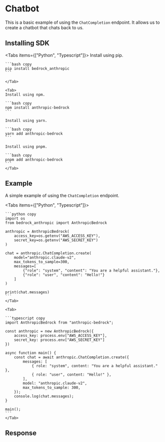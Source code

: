 
# Chatbot

This is a basic example of using the `ChatCompletion` endpoint. It allows us to create a chatbot that chats back to us.

## Installing SDK

<Tabs items={["Python", "Typescript"]}>
    <Tab>
    Install using pip.

    ```bash copy
    pip install bedrock_anthropic
    ```

    </Tab>

    <Tab>
    Install using npm.

    ```bash copy
    npm install anthropic-bedrock
    ```

    Install using yarn.

    ```bash copy
    yarn add anthropic-bedrock
    ```

    Install using pnpm.

    ```bash copy
    pnpm add anthropic-bedrock
    ```
    </Tab>

</Tabs>

## Example

A simple example of using the `ChatCompletion` endpoint.

<Tabs items={["Python", "Typescript"]}>
    <Tab>

    ```python copy
    import os
    from bedrock_anthropic import AnthropicBedrock

    anthropic = AnthropicBedrock(
        access_key=os.getenv("AWS_ACCESS_KEY"),
        secret_key=os.getenv("AWS_SECRET_KEY")
    )

    chat = anthropic.ChatCompletion.create(
        model="anthropic.claude-v2",
        max_tokens_to_sample=300,
        messages=[
            {"role": "system", "content": "You are a helpful assistant."},
            {"role": "user", "content": "Hello!"}
        ]
    )

    print(chat.messages)
    ```
    </Tab>

    <Tab>

    ```typescript copy
    import AnthropicBedrock from "anthropic-bedrock";

    const anthropic = new AnthropicBedrock({
        access_key: process.env["AWS_ACCESS_KEY"],
        secret_key: process.env["AWS_SECRET_KEY"]
    })

    async function main() {
        const chat = await anthropic.ChatCompletion.create({
            messages: [
                { role: "system", content: "You are a helpful assistant." },
                { role: "user", content: "Hello!" },
            ],
            model: "anthropic.claude-v2",
            max_tokens_to_sample: 300,
        });
        console.log(chat.messages);
    }

    main();
    ```
    </Tab>

</Tabs>

## Response

```markdown

```
